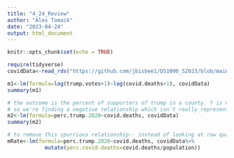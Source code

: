 ```yaml
---
title: "4_24_Review"
author: "Alex Tomack"
date: "2023-04-24"
output: html_document
---
```


```r
knitr::opts_chunk$set(echo = TRUE)
```

```r
require(tidyverse)
covidData<-read_rds("https://github.com/jbisbee1/DS1000_S2023/blob/main/Lectures/9_Advanced_Topics/data/covid_prepped.Rds?raw=true")

m1<-lm(formula=log(trump.votes+1)~log(covid.deaths+1), covidData)
summary(m1)

# the outcome is the percent of supporters of trump in a county. Y is normalized, (max is 100%), but the population of the x isn't normalized (deaths by county are more in bigger counties)
# so we're finding a negative relationship which isn't really representative of reality
m2<-lm(formula=perc.trump.2020~covid.deaths, covidData)
summary(m2)

# to remove this spurrious relationship-- instead of looking at raw quantity of deaths, look at proporion of deaths per county
mRate<-lm(formula=perc.trump.2020~covid.deaths, covidData%>%
            mutate(perc.covid.deaths=covid.deaths/population))
```
